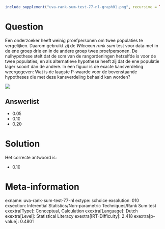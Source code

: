 ```r
include_supplement("uva-rank-sum-test-77-nl-graph01.png", recursive = TRUE)
```

Question
========

Een onderzoeker heeft weinig proefpersonen om twee populaties te
vergelijken. Daarom gebruikt zij de *Wilcoxon rank sum* test voor data
met in de ene groep drie en in de andere groep twee proefpersonen. De
nulhypothese stelt dat de som van de rangordeningen hetzelfde is voor de
twee populaties, en als alternatieve hypothese heeft zij dat de ene
populatie lager scoort dan de andere. In een figuur is de exacte
kansverdeling weergegeven: Wat is de laagste P-waarde voor de
bovenstaande hypotheses die met deze kansverdeling behaald kan worden?

![](uva-rank-sum-test-77-nl-graph01.png)

Answerlist
----------

* 0.05
* 0.10
* 0.20

Solution
========

Het correcte antwoord is: 

* 0.10

Meta-information
================
exname: uva-rank-sum-test-77-nl
extype: schoice
exsolution: 010
exsection: Inferential Statistics/Non-parametric Techniques/Rank Sum test
exextra[Type]: Conceptual, Calculation
exextra[Language]: Dutch
exextra[Level]: Statistical Literacy
exextra[IRT-Difficulty]: 2.418
exextra[p-value]: 0.4801
